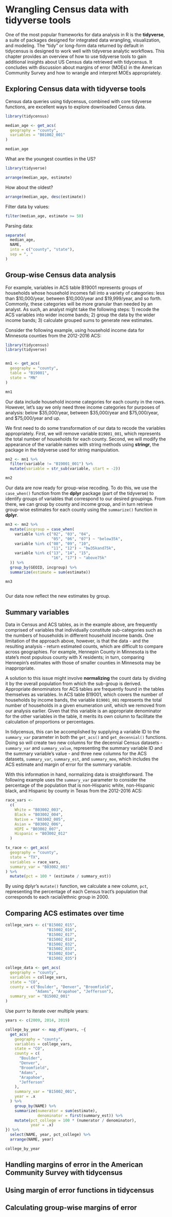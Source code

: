 # Wrangling Census data with tidyverse tools

One of the most popular frameworks for data analysis in R is the __tidyverse__, a suite of packages designed for integrated data wrangling, visualization, and modeling.  The "tidy" or long-form data returned by default in tidycensus is designed to work well with tidyverse analytic workflows.  This chapter provides an overview of how to use tidyverse tools to gain additional insights about US Census data retrieved with tidycensus.  It concludes with discussion about margins of error (MOEs) in the American Community Survey and how to wrangle and interpret MOEs appropriately.

## Exploring Census data with tidyverse tools

Census data queries using tidycensus, combined with core tidyverse functions, are excellent ways to explore downloaded Census data.  

```r
library(tidycensus)

median_age <- get_acs(
  geography = "county",
  variables = "B01002_001"
)

median_age
```

What are the youngest counties in the US?

```r
library(tidyverse)

arrange(median_age, estimate)
```

How about the oldest?

```r
arrange(median_age, desc(estimate))
```

Filter data by values: 

```r
filter(median_age, estimate >= 50)
```

Parsing data: 

```r
separate(
  median_age,
  NAME,
  into = c("county", "state"),
  sep = ", "
)
```



## Group-wise Census data analysis

For example, variables in ACS table B19001 represents groups of households whose household incomes fall into a variety of categories: less than $10,000/year, between $10,000/year and $19,999/year, and so forth.  Commonly, these categories will be more granular than needed by an analyst.  As such, an analyst might take the following steps: 1) recode the ACS variables into wider income bands; 2) group the data by the wider income bands; 3) calculate grouped sums to generate new estimates.  

Consider the following example, using household income data for Minnesota counties from the 2012-2016 ACS: 

```r
library(tidycensus)
library(tidyverse)


mn1 <- get_acs(
  geography = "county",
  table = "B19001",
  state = "MN"
)

mn1
```

Our data include household income categories for each county in the rows.  However, let's say we only need three income categories for purposes of analysis: below $35,000/year, between $35,000/year and $75,000/year, and $75,000/year and up.  

We first need to do some transformation of our data to recode the variables appropriately.  First, we will remove variable `B19001_001`, which represents the total number of households for each county.  Second, we will modify the appearance of the variable names with string methods using __stringr__, the package in the tidyverse used for string manipulation.  

```r
mn2 <- mn1 %>%
  filter(variable != "B19001_001") %>%
  mutate(variable = str_sub(variable, start = -2))

mn2

```

Our data are now ready for group-wise recoding.  To do this, we use the `case_when()` function from the __dplyr__ package (part of the tidyverse) to identify groups of variables that correspond to our desired groupings.  From there, we can group by county and income group, and in turn retrieve group-wise estimates for each county using the `summarize()` function in __dplyr__.  

```r
mn3 <- mn2 %>%
  mutate(incgroup = case_when(
    variable %in% c("02", "03", "04", 
                    "05", "06", "07") ~ "below35k", 
    variable %in% c("08", "09", "10", 
                    "11", "12") ~ "bw35kand75k", 
    variable %in% c("13", "14", "15", 
                    "16", "17") ~ "above75k"
  )) %>%
  group_by(GEOID, incgroup) %>%
  summarize(estimate = sum(estimate))

mn3
  
```

Our data now reflect the new estimates by group.  

## Summary variables

Data in Census and ACS tables, as in the example above, are frequently comprised of variables that individually constitute sub-categories such as the numbers of households in different household income bands.  One limitation of the approach above, however, is that the data - and the resulting analysis - return estimated counts, which are difficult to compare across geographies.  For example, Hennepin County in Minnesota is the state's most populous county with X residents; in turn, comparing Hennepin's estimates with those of smaller counties in Minnesota may be inappropriate.  

A solution to this issue might involve __normalizing__ the count data by dividing it by the overall population from which the sub-group is derived. Appropriate denominators for ACS tables are frequently found in the tables themselves as variables.  In ACS table B19001, which covers the number of households by income bands, the variable `B19001_001` represents the total number of households in a given enumeration unit, which we removed from our analysis earlier.  Given that this variable is an appropriate denominator for the other variables in the table, it merits its own column to facilitate the calculation of proportions or percentages.  

In tidycensus, this can be accomplished by supplying a variable ID to the `summary_var` parameter in both the `get_acs()` and `get_decennial()` functions.  Doing so will create two new columns for the decennial Census datasets - `summary_var` and `summary_value`, representing the summary variable ID and the summary variable's value - and three new columns for the ACS datasets, `summary_var`, `summary_est`, and `summary_moe`, which includes the ACS estimate and margin of error for the summary variable.  

With this information in hand, normalizing data is straightforward.  The following example uses the `summary_var` parameter to consider the percentage of the population that is non-Hispanic white, non-Hispanic black, and Hispanic by county in Texas from the 2012-2016 ACS: 

```r
race_vars <-
  c(
    White = "B03002_003",
    Black = "B03002_004",
    Native = "B03002_005",
    Asian = "B03002_006",
    HIPI = "B03002_007",
    Hispanic = "B03002_012"
  )

tx_race <- get_acs(
  geography = "county",
  state = "TX",
  variables = race_vars,
  summary_var = "B03002_001"
) %>%
  mutate(pct = 100 * (estimate / summary_est))

```

By using dplyr's `mutate()` function, we calculate a new column, `pct`, representing the percentage of each Census tract's population that corresponds to each racial/ethnic group in 2000.  

## Comparing ACS estimates over time 

```r
college_vars <- c("B15002_015",
                  "B15002_016",
                  "B15002_017",
                  "B15002_018",
                  "B15002_032",
                  "B15002_033",
                  "B15002_034",
                  "B15002_035")

college_data <- get_acs(
  geography = "county",
  variables = college_vars,
  state = "CO",
  county = c("Boulder", "Denver", "Broomfield",
             "Adams", "Arapahoe", "Jefferson"),
  summary_var = "B15002_001"
)
```
Use purrr to iterate over multiple years: 

```r
years <- c(2009, 2014, 2019)

college_by_year <- map_df(years, ~{
  get_acs(
    geography = "county",
    variables = college_vars,
    state = "CO",
    county = c(
      "Boulder",
      "Denver",
      "Broomfield",
      "Adams",
      "Arapahoe",
      "Jefferson"
    ),
    summary_var = "B15002_001",
    year = .x
  ) %>%
    group_by(NAME) %>%
    summarize(numerator = sum(estimate),
              denominator = first(summary_est)) %>%
    mutate(pct_college = 100 * (numerator / denominator),
           year = .x) 
}) %>%
  select(NAME, year, pct_college) %>%
  arrange(NAME, year)
```

```r
college_by_year
```



## Handling margins of error in the American Community Survey with tidycensus


## Using margin of error functions in tidycensus


## Calculating group-wise margins of error





